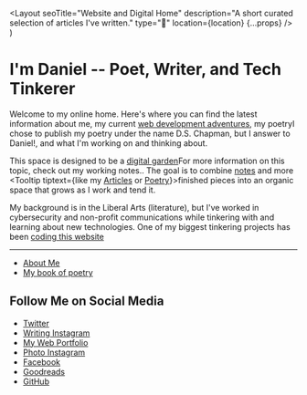   <Layout
    seoTitle="Website and Digital Home"
    description="A short curated selection of articles I've written."
    type="🌱"
    location={location}
    {...props}
  />
)

# I'm Daniel -- Poet, Writer, and Tech Tinkerer

Welcome to my online home. Here's where you can find the latest information about me, my current [web development adventures](/notes/website), my poetry<Marginnote count={1}>I chose to publish my poetry under the name D.S. Chapman, but I answer to Daniel!</Marginnote>, and what I'm working on and thinking about.

This space is designed to be a [digital garden](/notes/digital-garden)<Footnote count={1}>For more information on this topic, check out my working notes.</Footnote>. The goal is to combine <Linktip tiptext="Delineated by these blue highlights">[notes](/notes)</Linktip> and more <Tooltip tiptext={<span>like my <a href="/articles">Articles</a> or <a href="/poetry">Poetry</a></span>}>finished pieces</Tooltip> into an organic space that grows as I work and tend it.

My background is in the Liberal Arts (literature), but I've worked in cybersecurity and non-profit communications while tinkering with and learning about new technologies. <Marginnote count={2}>One of my biggest tinkering projects has been [coding this website](/articles/how-i-coded-this-website)</Marginnote>

---

- [About Me](/about)
- [My book of poetry](/poetry/seasons-of-thought)

## Follow Me on Social Media

- [Twitter](https://twitter.com/ds_chapman)
- [Writing Instagram](https://instagram.com/dschapmanbooks)
- [My Web Portfolio](https://danielchapman.dev)
- [Photo Instagram](https://instagram.com/dschapmanphotos)
- [Facebook](https://facebook.com/dschapmanbooks)
- [Goodreads](https://www.goodreads.com/author/show/19228078.D_S_Chapman)
- [GitHub](https://github.com/dschapman)
